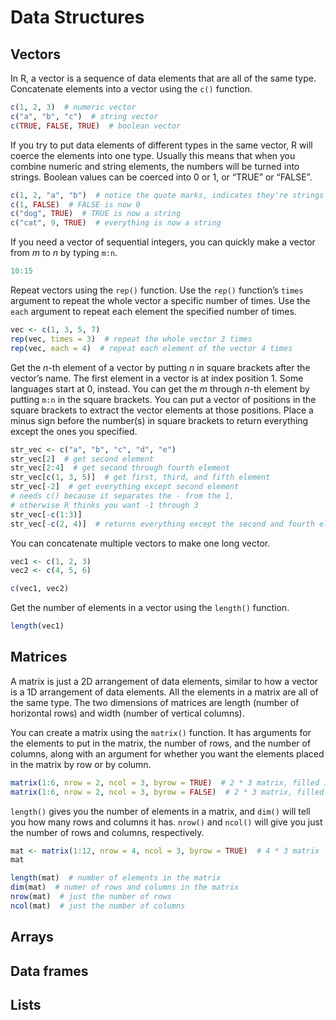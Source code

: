 # Data Structures

## Vectors
In R, a vector is a sequence of data elements that are all of the same type. Concatenate elements into a vector using the `c()` function.

```r
c(1, 2, 3)  # numeric vector
c("a", "b", "c")  # string vector
c(TRUE, FALSE, TRUE)  # boolean vector
```

If you try to put data elements of different types in the same vector, R will coerce the elements into one type.
Usually this means that when you combine numeric and string elements, the numbers will be turned into strings.
Boolean values can be coerced into 0 or 1, or "TRUE" or "FALSE".

```r
c(1, 2, "a", "b")  # notice the quote marks, indicates they're strings
c(1, FALSE)  # FALSE is now 0
c("dog", TRUE)  # TRUE is now a string
c("cat", 9, TRUE)  # everything is now a string
```

If you need a vector of sequential integers, you can quickly make a vector from _m_ to _n_ by typing `m:n`.

```r
10:15
```

Repeat vectors using the `rep()` function.
Use the `rep()` function's `times` argument to repeat the whole vector a specific number of times.
Use the `each` argument to repeat each element the specified number of times.

```r
vec <- c(1, 3, 5, 7)
rep(vec, times = 3)  # repeat the whole vector 3 times
rep(vec, each = 4)  # repeat each element of the vector 4 times
```

Get the _n_-th element of a vector by putting _n_ in square brackets after the vector's name.
The first element in a vector is at index position 1. Some languages start at 0, instead.
You can get the _m_ through _n_-th element by putting `m:n` in the square brackets.
You can put a vector of positions in the square brackets to extract the vector elements at those positions.
Place a minus sign before the number(s) in square brackets to return everything except the ones you specified.

```r
str_vec <- c("a", "b", "c", "d", "e")
str_vec[2]  # get second element
str_vec[2:4]  # get second through fourth element
str_vec[c(1, 3, 5)]  # get first, third, and fifth element
str_vec[-2]  # get everything except second element
# needs c() because it separates the - from the 1,
# otherwise R thinks you want -1 through 3
str_vec[-c(1:3)]  
str_vec[-c(2, 4)]  # returns everything except the second and fourth element
```

You can concatenate multiple vectors to make one long vector.

```r
vec1 <- c(1, 2, 3)
vec2 <- c(4, 5, 6)

c(vec1, vec2)
```

Get the number of elements in a vector using the `length()` function.

```r
length(vec1)
```

## Matrices

A matrix is just a 2D arrangement of data elements, similar to how a vector is a 1D arrangement of data elements.
All the elements in a matrix are all of the same type.
The two dimensions of matrices are length (number of horizontal rows) and width (number of vertical columns).

You can create a matrix using the `matrix()` function. It has arguments for the elements to put in the matrix, the number of rows, and the number of columns, along with an argument for whether you want the elements placed in the matrix by row or by column.

```r
matrix(1:6, nrow = 2, ncol = 3, byrow = TRUE)  # 2 * 3 matrix, filled in by row
matrix(1:6, nrow = 2, ncol = 3, byrow = FALSE)  # 2 * 3 matrix, filled in by column
```

`length()` gives you the number of elements in a matrix, and `dim()` will tell you how many rows and columns it has.
`nrow()` and `ncol()` will give you just the number of rows and columns, respectively.

```r
mat <- matrix(1:12, nrow = 4, ncol = 3, byrow = TRUE)  # 4 * 3 matrix
mat

length(mat)  # number of elements in the matrix
dim(mat)  # numer of rows and columns in the matrix
nrow(mat)  # just the number of rows
ncol(mat)  # just the number of columns
```
## Arrays


## Data frames


## Lists
